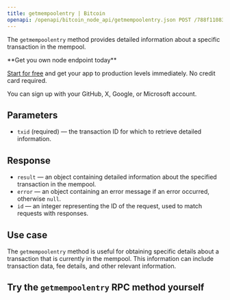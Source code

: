 ---
title: getmempoolentry | Bitcoin
openapi: /openapi/bitcoin_node_api/getmempoolentry.json POST /788f110831fe13808302bd79796d55e8
---

The `getmempoolentry` method provides detailed information about a specific transaction in the mempool.

<Check>
**Get you own node endpoint today**

[Start for free](https://console.chainstack.com/) and get your app to production levels immediately. No credit card required.

You can sign up with your GitHub, X, Google, or Microsoft account.
</Check>


## Parameters

* `txid` (required) — the transaction ID for which to retrieve detailed information.

## Response

* `result` — an object containing detailed information about the specified transaction in the mempool.
* `error` — an object containing an error message if an error occurred, otherwise `null`.
* `id` — an integer representing the ID of the request, used to match requests with responses.

## Use case

The `getmempoolentry` method is useful for obtaining specific details about a transaction that is currently in the mempool. This information can include transaction data, fee details, and other relevant information.

## Try the `getmempoolentry` RPC method yourself